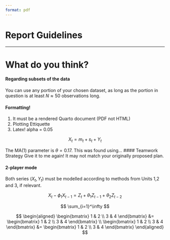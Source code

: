 ```yaml
---
format: pdf
---
```


# Report Guidelines

\begin{tabular}{|ll}
&    \underline{Classical Time Series Modelling (Unit 1) }  \\[5pt]
      & 1. \; Identify/model long-term trends (polynomial regression, smoothing, etc.)
\\    & 2. \; Identify/model seasonal components (harmonic regression, differencing, etc.)
\\    & 3. \; Determine whether residuals are uncorrelated over time, via the sample ACF
\\[15pt]
&    \underline{Linear Filters and ARMA(p,q) processes (Unit 2) }  \\[5pt]
      & Identify ARMA behaviour in the residuals by examining their sample ACF, 
\\    & and/or using more quantified diagnostics such as AIC.
\\[15pt]
&    \underline{Linear Prediction and Forecasting (Unit 3)}  \\[5pt]
      & 1. \; Partition the data into training (past) and testing (future) intervals. 
\\    & 2. \; Evaluate the training model's forecasting abilities by comparing its prediction  
\\    &    \;\, \quad (and 95\% CI) to the testing data.
\\    & 3. \; Forecast some length of time into the future, using the full dataset, and plot.
\\[15pt]
&     \underline{Theory + Interpretation}  \\[5pt]
      & 1. \; Was the students model able to effectively capture the data's behaviour?
\\    &    \;\, \quad If not, what were the main barriers? (non-stationarity, missing data, etc.)
\\    & 2. \; Were the student's hypotheses supported by the model? 
\\    & 3. \; What scientific conclusions can be made about the data, given the final model?  
\end{tabular}

---

# What do you think?

#### Regarding subsets of the data
You can use any portion of your chosen dataset, as long as the portion in question is at least $N\approx 50$ observations long. 

#### Formatting!
1.    It must be a rendered Quarto document (PDF not HTML)
2.    Plotting Ettiquette
3.    Latex! alpha = 0.05

$$
X_t = m_t + s_t + Y_t
$$

The MA(1) parameter is $\theta = 0.17$. This was found using... 
#### Teamwork Strategy
Give it to me again! It may not match your originally proposed plan.

#### 2-player mode
Both series ($X_t,Y_t$) must be modelled according to methods from Units 1,2 and 3, if relevant.


$$
X_t - \phi_1 X_{t-1} = Z_t + \theta_1 Z_{t-1} + \theta_2 Z_{t-2}
$$

$$
\sum_{i=1}^\infty
$$



$$
\begin{aligned}
    \begin{bmatrix}
      1 & 2 \\ 
      3 & 4
    \end{bmatrix}
    &= 
    \begin{bmatrix}
      1 & 2 \\ 
      3 & 4
    \end{bmatrix}
    \\
    \begin{bmatrix}
      1 & 2 \\ 
      3 & 4
    \end{bmatrix}
    &= 
    \begin{bmatrix}
      1 & 2 \\ 
      3 & 4
    \end{bmatrix}
\end{aligned}
$$










